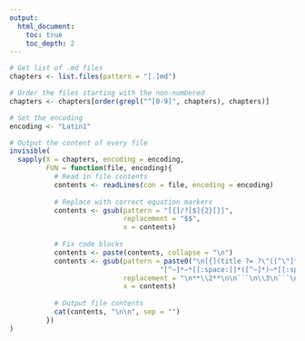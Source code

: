 ```yaml
---
output:
  html_document:
    toc: true
    toc_depth: 2
---
```



```r

# Get list of .md files
chapters <- list.files(pattern = "[.]md")

# Order the files starting with the non-numbered
chapters <- chapters[order(grepl("^[0-9]", chapters), chapters)]

# Set the encoding
encoding <- "Latin1"

# Output the content of every file
invisible(
  sapply(X = chapters, encoding = encoding,
         FUN = function(file, encoding){
           # Read in file contents
           contents <- readLines(con = file, encoding = encoding)
           
           # Replace with correct equation markers
           contents <- gsub(pattern = "[{]/?[$]{2}[}]",
                            replacement = "$$",
                            x = contents)
           
           # Fix code blocks
           contents <- paste(contents, collapse = "\n")
           contents <- gsub(pattern = paste0("\n[{](title ?= ?\"([^\"]*)\")?",
                                     "[^~]*~*[[:space:]]*([^~]*)~*[[:space:]]*"),
                            replacement = "\n**\\2**\n\n```\n\\3\n```\n\n",
                            x = contents)
           
           # Output file contents
           cat(contents, "\n\n", sep = "")
         })
)
```

